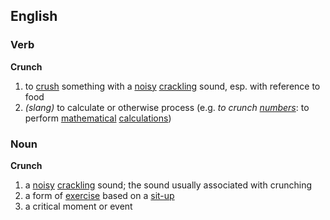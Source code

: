 ==English==
===Verb===
'''Crunch'''
# to [[crush]] something with a [[noisy]] [[crackling]] sound, esp. with reference to food
# ''(slang)'' to calculate or otherwise process (e.g. ''to crunch [[number]]s'': to perform [[mathematical]] [[calculation]]s)

===Noun===
'''Crunch'''
# a [[noisy]] [[crackling]] sound; the sound usually associated with crunching
# a form of [[exercise]] based on a [[sit-up]]
# a critical moment or event